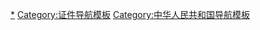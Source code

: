 [[Category:中华人民共和国证件|*]]
[[Category:证件导航模板|Category:证件导航模板]]
[[Category:中华人民共和国导航模板|Category:中华人民共和国导航模板]]